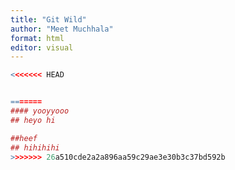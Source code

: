 ```yaml
---
title: "Git Wild"
author: "Meet Muchhala"
format: html
editor: visual
---
```


```r
 
<<<<<<< HEAD


=======
#### yooyyooo 
## heyo hi 
```

```r
##heef
## hihihihi
>>>>>>> 26a510cde2a2a896aa59c29ae3e30b3c37bd592b
```
